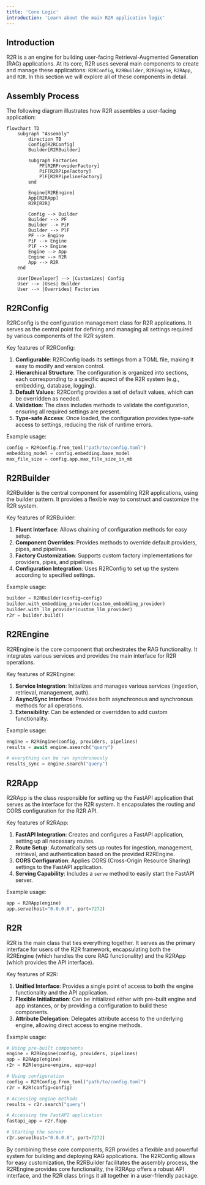 ```yaml
---
title: 'Core Logic'
introduction: 'Learn about the main R2R application logic'
---
```


## Introduction

R2R is a an engine for building user-facing Retrieval-Augmented Generation (RAG) applications. At its core, R2R uses several main components to create and manage these applications: `R2RConfig`, `R2RBuilder`, `R2REngine`, `R2RApp`, and `R2R`. In this section we will explore all of these components in detail.

## Assembly Process

The following diagram illustrates how R2R assembles a user-facing application:

```mermaid
flowchart TD
    subgraph "Assembly"
        direction TB
        Config[R2RConfig]
        Builder[R2RBuilder]

        subgraph Factories
            PF[R2RProviderFactory]
            PiF[R2RPipeFactory]
            PlF[R2RPipelineFactory]
        end

        Engine[R2REngine]
        App[R2RApp]
        R2R[R2R]

        Config --> Builder
        Builder --> PF
        Builder --> PiF
        Builder --> PlF
        PF --> Engine
        PiF --> Engine
        PlF --> Engine
        Engine --> App
        Engine --> R2R
        App --> R2R
    end

    User[Developer] --> |Customizes| Config
    User --> |Uses| Builder
    User --> |Overrides| Factories
```

## R2RConfig

R2RConfig is the configuration management class for R2R applications. It serves as the central point for defining and managing all settings required by various components of the R2R system.

Key features of R2RConfig:

1. **Configurable**: R2RConfig loads its settings from a TOML file, making it easy to modify and version control.
2. **Hierarchical Structure**: The configuration is organized into sections, each corresponding to a specific aspect of the R2R system (e.g., embedding, database, logging).
3. **Default Values**: R2RConfig provides a set of default values, which can be overridden as needed.
4. **Validation**: The class includes methods to validate the configuration, ensuring all required settings are present.
5. **Type-safe Access**: Once loaded, the configuration provides type-safe access to settings, reducing the risk of runtime errors.

Example usage:
```python
config = R2RConfig.from_toml("path/to/config.toml")
embedding_model = config.embedding.base_model
max_file_size = config.app.max_file_size_in_mb
```

## R2RBuilder

R2RBuilder is the central component for assembling R2R applications, using the builder pattern. It provides a flexible way to construct and customize the R2R system.

Key features of R2RBuilder:

1. **Fluent Interface**: Allows chaining of configuration methods for easy setup.
2. **Component Overrides**: Provides methods to override default providers, pipes, and pipelines.
3. **Factory Customization**: Supports custom factory implementations for providers, pipes, and pipelines.
4. **Configuration Integration**: Uses R2RConfig to set up the system according to specified settings.

Example usage:
```python
builder = R2RBuilder(config=config)
builder.with_embedding_provider(custom_embedding_provider)
builder.with_llm_provider(custom_llm_provider)
r2r = builder.build()
```

## R2REngine

R2REngine is the core component that orchestrates the RAG functionality. It integrates various services and provides the main interface for R2R operations.

Key features of R2REngine:

1. **Service Integration**: Initializes and manages various services (ingestion, retrieval, management, auth).
2. **Async/Sync Interface**: Provides both asynchronous and synchronous methods for all operations.
3. **Extensibility**: Can be extended or overridden to add custom functionality.

Example usage:
```python
engine = R2REngine(config, providers, pipelines)
results = await engine.asearch("query")

# everything can be ran synchronously
results_sync = engine.search("query")
```

## R2RApp

R2RApp is the class responsible for setting up the FastAPI application that serves as the interface for the R2R system. It encapsulates the routing and CORS configuration for the R2R API.

Key features of R2RApp:

1. **FastAPI Integration**: Creates and configures a FastAPI application, setting up all necessary routes.
2. **Route Setup**: Automatically sets up routes for ingestion, management, retrieval, and authentication based on the provided R2REngine.
3. **CORS Configuration**: Applies CORS (Cross-Origin Resource Sharing) settings to the FastAPI application.
4. **Serving Capability**: Includes a `serve` method to easily start the FastAPI server.

Example usage:
```python
app = R2RApp(engine)
app.serve(host="0.0.0.0", port=7272)
```

## R2R

R2R is the main class that ties everything together. It serves as the primary interface for users of the R2R framework, encapsulating both the R2REngine (which handles the core RAG functionality) and the R2RApp (which provides the API interface).

Key features of R2R:

1. **Unified Interface**: Provides a single point of access to both the engine functionality and the API application.
2. **Flexible Initialization**: Can be initialized either with pre-built engine and app instances, or by providing a configuration to build these components.
3. **Attribute Delegation**: Delegates attribute access to the underlying engine, allowing direct access to engine methods.

Example usage:
```python
# Using pre-built components
engine = R2REngine(config, providers, pipelines)
app = R2RApp(engine)
r2r = R2R(engine=engine, app=app)

# Using configuration
config = R2RConfig.from_toml("path/to/config.toml")
r2r = R2R(config=config)

# Accessing engine methods
results = r2r.search("query")

# Accessing the FastAPI application
fastapi_app = r2r.fapp

# Starting the server
r2r.serve(host="0.0.0.0", port=7272)
```

By combining these core components, R2R provides a flexible and powerful system for building and deploying RAG applications. The R2RConfig allows for easy customization, the R2RBuilder facilitates the assembly process, the R2REngine provides core functionality, the R2RApp offers a robust API interface, and the R2R class brings it all together in a user-friendly package.
